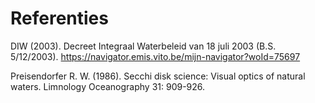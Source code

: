 # Referenties {.unnumbered}

::: {#refs}
:::

```{=html}
<!--
Eventueel opsplitsen in sleutelreferentie en overige referenties.
-->
```
DIW (2003).
Decreet Integraal Waterbeleid van 18 juli 2003 (B.S. 5/12/2003).
<https://navigator.emis.vito.be/mijn-navigator?woId=75697>

Preisendorfer R. W.
(1986).
Secchi disk science: Visual optics of natural waters.
Limnology Oceanography 31: 909-926.
